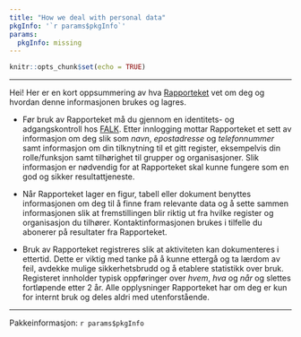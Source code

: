 ```yaml
---
title: "How we deal with personal data"
pkgInfo: '`r params$pkgInfo`'
params:
  pkgInfo: missing
---
```


```r
knitr::opts_chunk$set(echo = TRUE)
```

---

Hei! Her er en kort oppsummering av hva [Rapporteket](https://rapporteket.github.io/rapporteket/articles/kort_introduksjon.html) vet om deg og hvordan denne informasjonen brukes og lagres.

* Før bruk av Rapporteket må du gjennom en identitets- og adgangskontroll hos [FALK](https://falk.nhn.no). Etter innlogging mottar Rapporteket et sett av informasjon om deg slik som _navn_, _epostadresse_ og _telefonnummer_ samt informasjon om din tilknytning til et gitt register, eksempelvis din rolle/funksjon samt tilhørighet til grupper og organisasjoner. Slik informasjon er nødvendig for at Rapporteket skal kunne fungere som en god og sikker resultattjeneste.

* Når Rapporteket lager en figur, tabell eller dokument benyttes informasjonen om deg til å finne fram relevante data og å sette sammen informasjonen slik at fremstillingen blir riktig ut fra hvilke register og organisasjon du tilhører. Kontaktinformasjonen brukes i tilfelle du abonerer på resultater fra Rapporteket.

* Bruk av Rapporteket registreres slik at aktiviteten kan dokumenteres i ettertid. Dette er viktig med tanke på å kunne ettergå og ta lærdom av feil, avdekke mulige sikkerhetsbrudd og å etablere statistikk over bruk. Registeret innholder typisk oppføringer over _hvem_, _hva_ og _når_ og slettes fortløpende etter 2 år. Alle opplysninger Rapporteket har om deg er kun for internt bruk og deles aldri med utenforstående.

---

Pakkeinformasjon: `r params$pkgInfo`
